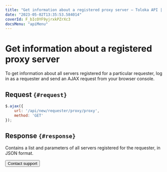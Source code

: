 ```yaml
---
title: "Get information about a registered proxy server — Toloka API | Toloka documentation"
date: "2023-05-02T13:35:53.584014"
coverId: F_bIcOYF9yjrxkPZrXc3
docsMenu: "apiMenu"
---
```


# Get information about a registered proxy server

To get information about all servers registered for a particular requester, log in as a requester and send an AJAX request from your browser console.

## Request `{#request}`

```js
$.ajax({
    url: '/api/new/requester/proxy/proxy',
    method: 'GET'
});
```

## Response `{#response}`

Contains a list and parameters of all servers registered for the requester, in JSON format.

<Button view="defaultInverse" size="l" type="link" url="/docs/guide/troubleshooting/support?form-source=api-httpproxy-get-info">Contact support</Button>